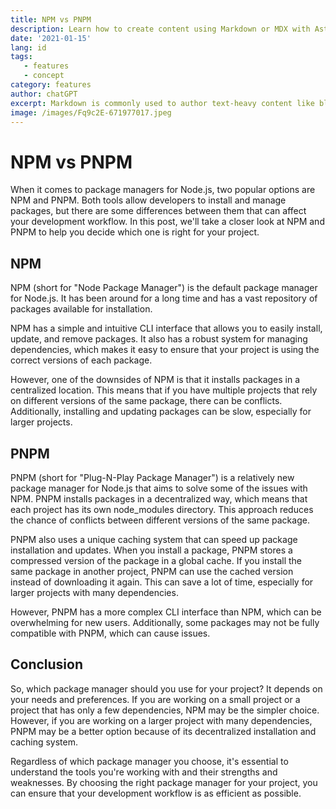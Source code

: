 ```yaml
---
title: NPM vs PNPM
description: Learn how to create content using Markdown or MDX with Astro
date: '2021-01-15'
lang: id
tags:
   - features
   - concept
category: features
author: chatGPT
excerpt: Markdown is commonly used to author text-heavy content like blog posts and documentation. Astro includes built-in support for standard Markdown files that can also include frontmatter YAML to define custom metadata such as a title, description, and tags.
image: /images/Fq9c2E-671977017.jpeg
---
```


# NPM vs PNPM

When it comes to package managers for Node.js, two popular options are NPM and PNPM. Both tools allow developers to install and manage packages, but there are some differences between them that can affect your development workflow. In this post, we'll take a closer look at NPM and PNPM to help you decide which one is right for your project.

## NPM

NPM (short for "Node Package Manager") is the default package manager for Node.js. It has been around for a long time and has a vast repository of packages available for installation.

NPM has a simple and intuitive CLI interface that allows you to easily install, update, and remove packages. It also has a robust system for managing dependencies, which makes it easy to ensure that your project is using the correct versions of each package.

However, one of the downsides of NPM is that it installs packages in a centralized location. This means that if you have multiple projects that rely on different versions of the same package, there can be conflicts. Additionally, installing and updating packages can be slow, especially for larger projects.

## PNPM

PNPM (short for "Plug-N-Play Package Manager") is a relatively new package manager for Node.js that aims to solve some of the issues with NPM. PNPM installs packages in a decentralized way, which means that each project has its own node_modules directory. This approach reduces the chance of conflicts between different versions of the same package.

PNPM also uses a unique caching system that can speed up package installation and updates. When you install a package, PNPM stores a compressed version of the package in a global cache. If you install the same package in another project, PNPM can use the cached version instead of downloading it again. This can save a lot of time, especially for larger projects with many dependencies.

However, PNPM has a more complex CLI interface than NPM, which can be overwhelming for new users. Additionally, some packages may not be fully compatible with PNPM, which can cause issues.

## Conclusion

So, which package manager should you use for your project? It depends on your needs and preferences. If you are working on a small project or a project that has only a few dependencies, NPM may be the simpler choice. However, if you are working on a larger project with many dependencies, PNPM may be a better option because of its decentralized installation and caching system.

Regardless of which package manager you choose, it's essential to understand the tools you're working with and their strengths and weaknesses. By choosing the right package manager for your project, you can ensure that your development workflow is as efficient as possible.
